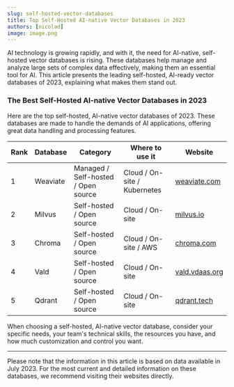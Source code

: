 ```yaml
---
slug: self-hosted-vector-databases
title: Top Self-Hosted AI-native Vector Databases in 2023
authors: [nicolad]
image: image.png
---
```


AI technology is growing rapidly, and with it, the need for AI-native, self-hosted vector databases is rising. These databases help manage and analyze large sets of complex data effectively, making them an essential tool for AI. This article presents the leading self-hosted, AI-ready vector databases of 2023, explaining what makes them stand out.

### The Best Self-Hosted AI-native Vector Databases in 2023

Here are the top self-hosted, AI-native vector databases of 2023. These databases are made to handle the demands of AI applications, offering great data handling and processing features.

| Rank | Database | Category                            | Where to use it              | Website                                                   |
| ---- | -------- | ----------------------------------- | ---------------------------- | --------------------------------------------------------- |
| 1    | Weaviate | Managed / Self-hosted / Open source | Cloud / On-site / Kubernetes | [weaviate.com](https://www.semi.technology/weaviate.html) |
| 2    | Milvus   | Self-hosted / Open source           | Cloud / On-site              | [milvus.io](https://milvus.io/)                           |
| 3    | Chroma   | Self-hosted / Open source           | Cloud / On-site / AWS        | [chroma.com](https://github.com/trychoma)                 |
| 4    | Vald     | Self-hosted / Open source           | Cloud / On-site              | [vald.vdaas.org](https://vald.vdaas.org/)                 |
| 5    | Qdrant   | Self-hosted / Open source           | Cloud / On-site              | [qdrant.tech](https://qdrant.tech/)                       |

When choosing a self-hosted, AI-native vector database, consider your specific needs, your team's technical skills, the resources you have, and how much customization and control you want.

---

Please note that the information in this article is based on data available in July 2023. For the most current and detailed information on these databases, we recommend visiting their websites directly.
